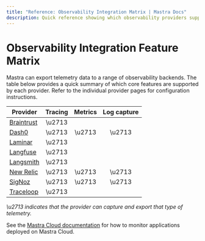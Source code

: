 ```yaml
---
title: "Reference: Observability Integration Matrix | Mastra Docs"
description: Quick reference showing which observability providers support tracing, metrics and log capture with Mastra.
---
```


# Observability Integration Feature Matrix

Mastra can export telemetry data to a range of observability backends. The table below provides a quick summary of which core features are supported by each provider. Refer to the individual provider pages for configuration instructions.

| Provider   | Tracing | Metrics | Log capture |
|------------|:-------:|:-------:|:-----------:|
| [Braintrust](./providers/braintrust) | \u2713 |         |             |
| [Dash0](./providers/dash0) | \u2713 | \u2713  | \u2713      |
| [Laminar](./providers/laminar) | \u2713 |         |             |
| [Langfuse](./providers/langfuse) | \u2713 |         |             |
| [Langsmith](./providers/langsmith) | \u2713 |         |             |
| [New&nbsp;Relic](./providers/new-relic) | \u2713 | \u2713  | \u2713      |
| [SigNoz](./providers/signoz) | \u2713 | \u2713  | \u2713      |
| [Traceloop](./providers/traceloop) | \u2713 |         |             |

*\u2713 indicates that the provider can capture and export that type of telemetry.*

See the [Mastra Cloud documentation](../../docs/mastra-cloud/overview) for how to monitor
applications deployed on Mastra Cloud.
